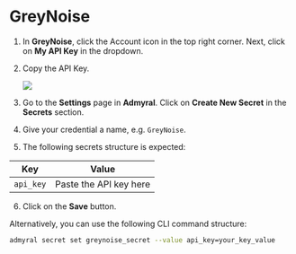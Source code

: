 # GreyNoise

1. In **GreyNoise**, click the Account icon in the top right corner. Next, click on **My API Key** in the dropdown.

2. Copy the API Key.

    <img src="/greynoise1.png" />

3. Go to the **Settings** page in **Admyral**. Click on **Create New Secret** in the **Secrets** section.

4. Give your credential a name, e.g. `GreyNoise`.

5. The following secrets structure is expected:

| Key       | Value                  |
| --------- | ---------------------- |
| `api_key` | Paste the API key here |

6. Click on the **Save** button.

Alternatively, you can use the following CLI command structure:

```bash
admyral secret set greynoise_secret --value api_key=your_key_value
```
